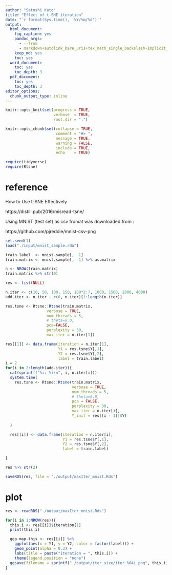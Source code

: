 ```yaml
---
author: "Satoshi Kato"
title: "Effect of t-SNE iteration"
date: "`r format(Sys.time(), '%Y/%m/%d')`"
output:
  html_document:
    fig_caption: yes
    pandoc_args:
      - --from
      - markdown+autolink_bare_uris+tex_math_single_backslash-implicit_figures
    keep_md: yes
    toc: yes
  word_document:
    toc: yes
    toc_depth: 3
  pdf_document:
    toc: yes
    toc_depth: 3
editor_options: 
  chunk_output_type: inline
---
```


```r
knitr::opts_knit$set(progress = TRUE, 
                     verbose  = TRUE, 
                     root.dir = ".")

knitr::opts_chunk$set(collapse = TRUE, 
                      comment = "#> ", 
                      message = TRUE, 
                      warning = FALSE, 
                      include = TRUE,
                      echo    = TRUE)

require(tidyverse)
require(Rtsne)

```

# reference

How to Use t-SNE Effectively

https://distill.pub/2016/misread-tsne/

Using MNIST (test set) as csv fromat was downloaded from :

https://github.com/pjreddie/mnist-csv-png

```r
set.seed(1)
load("./input/mnist_sample.rda")

train.label  <- mnist.sample[,  1]
train.matrix <- mnist.sample[, -1] %>% as.matrix

n <- NROW(train.matrix)
train.matrix %>% str(0)

```

```r
res <- list(NULL)

n.iter <- c(10, 50, 100, 150, 100*2:7, 1000, 1500, 2000, 4000)
add.iter <- n.iter - c(0, n.iter)[1:length(n.iter)]

res.tsne <- Rtsne::Rtsne(train.matrix, 
                  verbose = TRUE, 
                  num_threads = 5,
                  # theta=0.0, 
                  pca=FALSE, 
                  perplexity = 30, 
                  max_iter = n.iter[1])

res[[1]] <- data.frame(iteration = n.iter[1],
                       Y1 = res.tsne$Y[,1],
                       Y2 = res.tsne$Y[,2],
                       label = train.label)
i = 2
for(i in 2:length(add.iter)){
  cat(sprintf("%i: %i\n", i, n.iter[i]))
  system.time(
    res.tsne <- Rtsne::Rtsne(train.matrix, 
                             verbose = TRUE, 
                             num_threads = 5,
                             # theta=0.0, 
                             pca = FALSE, 
                             perplexity = 30, 
                             max_iter = n.iter[i],
                             Y_init = res[[i - 1]]$Y)
    
  )

  res[[i]] <- data.frame(iteration = n.iter[i],
                         Y1 = res.tsne$Y[,1],
                         Y2 = res.tsne$Y[,2],
                         label = train.label)

}

res %>% str(2)

saveRDS(res, file = "./output/maxIter_mnist.Rds")
```

# plot

```r
res <- readRDS("./output/maxIter_mnist.Rds")

for(i in 1:NROW(res)){
  this.i <- res[[i]]$iteration[1]
  print(this.i)

  ggp.map.this <- res[[i]] %>% 
    ggplot(aes(x = Y1, y = Y2, color = factor(label))) +
    geom_point(alpha = 0.3) +
    labs(title = paste("iteration = ", this.i)) +
    theme(legend.position = "none")
  ggsave(filename = sprintf("./output/iter_size/iter_%04i.png", this.i))
}

```


